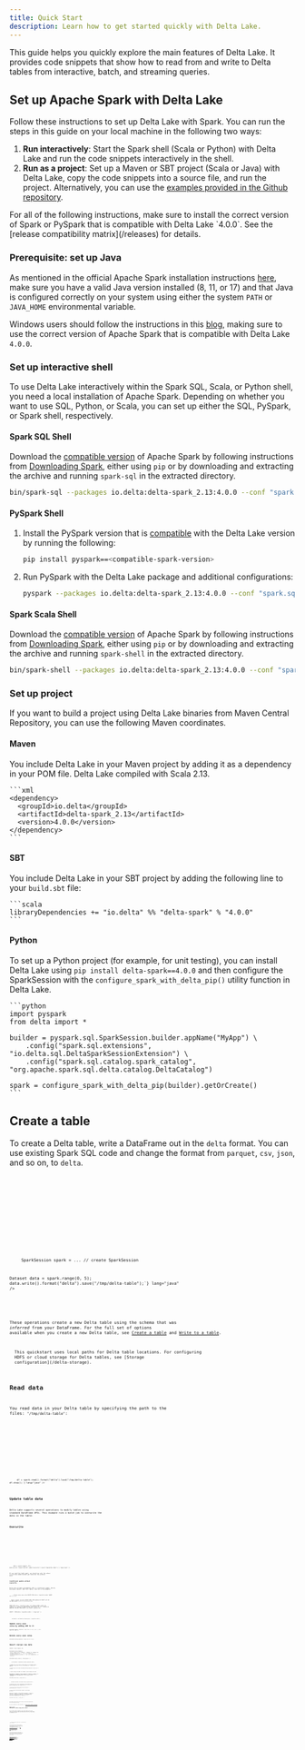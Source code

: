 ```yaml
---
title: Quick Start
description: Learn how to get started quickly with Delta Lake.
---
```



This guide helps you quickly explore the main features of Delta Lake. It provides code snippets that show how to read from and write to Delta tables from interactive, batch, and streaming queries.

## Set up Apache Spark with Delta Lake

Follow these instructions to set up Delta Lake with Spark. You can run the steps in this guide on your local machine in the following two ways:

1. **Run interactively**: Start the Spark shell (Scala or Python) with Delta Lake and run the code snippets interactively in the shell.
2. **Run as a project**: Set up a Maven or SBT project (Scala or Java) with Delta Lake, copy the code snippets into a source file, and run the project. Alternatively, you can use the [examples provided in the Github repository](https://github.com/delta-io/delta/tree/master/examples).

<Aside
  type="caution"
  title="Important!"
>
  For all of the following instructions, make sure to install the correct
  version of Spark or PySpark that is compatible with Delta Lake `4.0.0`. See the
  [release compatibility matrix](/releases) for details.
</Aside>

### Prerequisite: set up Java

As mentioned in the official Apache Spark installation instructions [here](https://spark.apache.org/docs/latest/index.html#downloading), make sure you have a valid Java version installed (8, 11, or 17) and that Java is configured correctly on your system using either the system `PATH` or `JAVA_HOME` environmental variable.

Windows users should follow the instructions in this [blog](https://phoenixnap.com/kb/install-spark-on-windows-10), making sure to use the correct version of Apache Spark that is compatible with Delta Lake `4.0.0`.

### Set up interactive shell

To use Delta Lake interactively within the Spark SQL, Scala, or Python shell, you need a local installation of Apache Spark. Depending on whether you want to use SQL, Python, or Scala, you can set up either the SQL, PySpark, or Spark shell, respectively.

#### Spark SQL Shell

Download the [compatible version](/releases) of Apache Spark by following instructions from [Downloading Spark](https://spark.apache.org/downloads.html), either using `pip` or by downloading and extracting the archive and running `spark-sql` in the extracted directory.

```bash
bin/spark-sql --packages io.delta:delta-spark_2.13:4.0.0 --conf "spark.sql.extensions=io.delta.sql.DeltaSparkSessionExtension" --conf "spark.sql.catalog.spark_catalog=org.apache.spark.sql.delta.catalog.DeltaCatalog"
```

#### PySpark Shell

1. Install the PySpark version that is [compatible](/releases) with the Delta Lake version by running the following:

    ```bash
    pip install pyspark==<compatible-spark-version>
    ```
2. Run PySpark with the Delta Lake package and additional configurations:

    ```bash
    pyspark --packages io.delta:delta-spark_2.13:4.0.0 --conf "spark.sql.extensions=io.delta.sql.DeltaSparkSessionExtension" --conf "spark.sql.catalog.spark_catalog=org.apache.spark.sql.delta.catalog.DeltaCatalog"
    ```

#### Spark Scala Shell

Download the [compatible version](/releases/) of Apache Spark by following instructions from [Downloading Spark](https://spark.apache.org/downloads.html), either using `pip` or by downloading and extracting the archive and running `spark-shell` in the extracted directory.

```bash
bin/spark-shell --packages io.delta:delta-spark_2.13:4.0.0 --conf "spark.sql.extensions=io.delta.sql.DeltaSparkSessionExtension" --conf "spark.sql.catalog.spark_catalog=org.apache.spark.sql.delta.catalog.DeltaCatalog"
```

### Set up project

If you want to build a project using Delta Lake binaries from Maven Central Repository, you can use the following Maven coordinates.

#### Maven

You include Delta Lake in your Maven project by adding it as a dependency in your POM file. Delta Lake compiled with Scala 2.13.

<Tabs syncKey="code-examples">
  <TabItem label="XML" active>

    ```xml
    <dependency>
      <groupId>io.delta</groupId>
      <artifactId>delta-spark_2.13</artifactId>
      <version>4.0.0</version>
    </dependency>
    ```
  
  </TabItem>
</Tabs>

#### SBT

You include Delta Lake in your SBT project by adding the following line to your `build.sbt` file:

<Tabs syncKey="code-examples">
  <TabItem label="Scala" active>

    ```scala
    libraryDependencies += "io.delta" %% "delta-spark" % "4.0.0"
    ```
  
  </TabItem>
</Tabs>

#### Python

To set up a Python project (for example, for unit testing), you can install Delta Lake using `pip install delta-spark==4.0.0` and then configure the SparkSession with the `configure_spark_with_delta_pip()` utility function in Delta Lake.

<Tabs syncKey="code-examples">
  <TabItem label="Python" active>

    ```python
    import pyspark
    from delta import *

    builder = pyspark.sql.SparkSession.builder.appName("MyApp") \
        .config("spark.sql.extensions", "io.delta.sql.DeltaSparkSessionExtension") \
        .config("spark.sql.catalog.spark_catalog", "org.apache.spark.sql.delta.catalog.DeltaCatalog")

    spark = configure_spark_with_delta_pip(builder).getOrCreate()
    ```
  
  </TabItem>
</Tabs>

## Create a table

To create a Delta table, write a DataFrame out in the `delta` format. You can use existing Spark SQL code and change the format from `parquet`, `csv`, `json`, and so on, to `delta`.

<Tabs syncKey="code-examples">
  <TabItem label="SQL">
    <Code code={`CREATE TABLE delta.\`/tmp/delta-table\` USING DELTA AS SELECT col1 as id FROM VALUES 0,1,2,3,4;`} lang="sql" />
  </TabItem>

<TabItem label="Python">
  <Code
    code={`data = spark.range(0, 5)
data.write.format("delta").save("/tmp/delta-table")`}
    lang="python"
  />
</TabItem>

<TabItem label="Scala">
  <Code
    code={`val data = spark.range(0, 5)
data.write.format("delta").save("/tmp/delta-table")`}
    lang="scala"
  />
</TabItem>

  <TabItem label="Java">
    <Code code={`import org.apache.spark.sql.SparkSession;

SparkSession spark = ...   // create SparkSession

Dataset<Row> data = spark.range(0, 5);
data.write().format("delta").save("/tmp/delta-table");`} lang="java" />

  </TabItem>
</Tabs>

These operations create a new Delta table using the schema that was _inferred_ from your DataFrame. For the full set of options available when you create a new Delta table, see [Create a table](/delta-batch/#create-a-table) and [Write to a table](/delta-batch/#write-to-table).

<Aside type="note">
  This quickstart uses local paths for Delta table locations. For configuring
  HDFS or cloud storage for Delta tables, see [Storage
  configuration](/delta-storage).
</Aside>

## Read data

You read data in your Delta table by specifying the path to the files: `"/tmp/delta-table"`:

<Tabs syncKey="code-examples">
  <TabItem label="SQL">
    <Code code={`SELECT * FROM delta.\`/tmp/delta-table\`;`} lang="sql" />
  </TabItem>

<TabItem label="Python">
  <Code
    code={`df = spark.read.format("delta").load("/tmp/delta-table")
df.show()`}
    lang="python"
  />
</TabItem>

<TabItem label="Scala">
  <Code
    code={`val df = spark.read.format("delta").load("/tmp/delta-table")
df.show()`}
    lang="scala"
  />
</TabItem>

  <TabItem label="Java">
    <Code code={`Dataset<Row> df = spark.read().format("delta").load("/tmp/delta-table");
df.show();`} lang="java" />
  </TabItem>
</Tabs>

## Update table data

Delta Lake supports several operations to modify tables using standard DataFrame APIs. This example runs a batch job to overwrite the data in the table:

### Overwrite

<Tabs syncKey="code-examples">
  <TabItem label="SQL">
    <Code code={`INSERT OVERWRITE delta.\`/tmp/delta-table\` SELECT col1 as id FROM VALUES 5,6,7,8,9;`} lang="sql" />
  </TabItem>

<TabItem label="Python">
  <Code
    code={`data = spark.range(5, 10)
data.write.format("delta").mode("overwrite").save("/tmp/delta-table")`}
    lang="python"
  />
</TabItem>

<TabItem label="Scala">
  <Code
    code={`val data = spark.range(5, 10)
data.write.format("delta").mode("overwrite").save("/tmp/delta-table")
df.show()`}
    lang="scala"
  />
</TabItem>

  <TabItem label="Java">
    <Code code={`Dataset<Row> data = spark.range(5, 10);
data.write().format("delta").mode("overwrite").save("/tmp/delta-table");`} lang="java" />
  </TabItem>
</Tabs>

If you read this table again, you should see only the values `5-9` you have added because you overwrote the previous data.

### Conditional update without overwrite

Delta Lake provides programmatic APIs to conditional update, delete, and merge (upsert) data into tables. Here are a few examples.

<Tabs syncKey="code-examples">
  <TabItem label="SQL">
    <Code code={`-- Update every even value by adding 100 to it
UPDATE delta.\`/tmp/delta-table\` SET id = id + 100 WHERE id % 2 == 0;

-- Delete every even value
DELETE FROM delta.\`/tmp/delta-table\` WHERE id % 2 == 0;

-- Upsert (merge) new data
CREATE TEMP VIEW newData AS SELECT col1 AS id FROM VALUES 1,3,5,7,9,11,13,15,17,19;

MERGE INTO delta.\`/tmp/delta-table\` AS oldData
USING newData
ON oldData.id = newData.id
WHEN MATCHED
  THEN UPDATE SET id = newData.id
WHEN NOT MATCHED
  THEN INSERT (id) VALUES (newData.id);

SELECT * FROM delta.\`/tmp/delta-table\`;`} lang="sql" />

  </TabItem>

  <TabItem label="Python">
    <Code code={`from delta.tables import *
from pyspark.sql.functions import *

deltaTable = DeltaTable.forPath(spark, "/tmp/delta-table")

# Update every even value by adding 100 to it
deltaTable.update(
  condition = expr("id % 2 == 0"),
  set = { "id": expr("id + 100") })

# Delete every even value
deltaTable.delete(condition = expr("id % 2 == 0"))

# Upsert (merge) new data
newData = spark.range(0, 20)

deltaTable.alias("oldData") \
  .merge(
    newData.alias("newData"),
    "oldData.id = newData.id") \
  .whenMatchedUpdate(set = { "id": col("newData.id") }) \
  .whenNotMatchedInsert(values = { "id": col("newData.id") }) \
  .execute()

deltaTable.toDF().show()`} lang="python" />

  </TabItem>

  <TabItem label="Scala">
    <Code code={`import io.delta.tables._

val deltaTable = DeltaTable.forPath("/tmp/delta-table")

// Update every even value by adding 100 to it
deltaTable.update(
  condition = expr("id % 2 == 0"),
  set = Map("id" -> expr("id + 100")))

// Delete every even value
deltaTable.delete(condition = expr("id % 2 == 0"))

// Upsert (merge) new data
val newData = spark.range(0, 20).toDF

deltaTable.as("oldData")
  .merge(
    newData.as("newData"),
    "oldData.id = newData.id")
  .whenMatched
  .update(Map("id" -> col("newData.id")))
  .whenNotMatched
  .insert(Map("id" -> col("newData.id")))
  .execute()

deltaTable.toDF.show()`} lang="scala" />

  </TabItem>

  <TabItem label="Java">
    <Code code={`import io.delta.tables.*;

DeltaTable deltaTable = DeltaTable.forPath("/tmp/delta-table");

// Update every even value by adding 100 to it
deltaTable.update(
  functions.expr("id % 2 == 0"),
  new HashMap<String, Column>() {{
    put("id", functions.expr("id + 100"));
  }}
);

// Delete every even value
deltaTable.delete(condition = functions.expr("id % 2 == 0"));

// Upsert (merge) new data
Dataset<Row> newData = spark.range(0, 20).toDF();

deltaTable.as("oldData")
  .merge(
    newData.as("newData"),
    "oldData.id = newData.id")
  .whenMatched()
  .update(
    new HashMap<String, Column>() {{
      put("id", functions.col("newData.id"));
    }})
  .whenNotMatched()
  .insertExpr(
    new HashMap<String, Column>() {{
      put("id", functions.col("newData.id"));
    }})
  .execute();

deltaTable.toDF().show();`} lang="java" />

  </TabItem>
</Tabs>

You should see that some of the existing rows have been updated and new rows have been inserted.

For more information on these operations, see [Table deletes, updates, and merges](/delta-update).

## Read older versions of data using time travel

You can query previous snapshots of your Delta table by using time travel. If you want to access the data that you overwrote, you can query a snapshot of the table before you overwrote the first set of data using the `versionAsOf` option.

<Tabs syncKey="code-examples">
  <TabItem label="SQL">
    <Code code={`SELECT * FROM delta.\`/tmp/delta-table\` VERSION AS OF 0;`} lang="sql" />
  </TabItem>

<TabItem label="Python">
  <Code
    code={`df = spark.read.format("delta").option("versionAsOf", 0).load("/tmp/delta-table")
df.show()`}
    lang="python"
  />
</TabItem>

<TabItem label="Scala">
  <Code
    code={`val df = spark.read.format("delta").option("versionAsOf", 0).load("/tmp/delta-table")
df.show()`}
    lang="scala"
  />
</TabItem>

  <TabItem label="Java">
    <Code code={`Dataset<Row> df = spark.read().format("delta").option("versionAsOf", 0).load("/tmp/delta-table");
df.show();`} lang="java" />
  </TabItem>
</Tabs>

You should see the first set of data, from before you overwrote it. Time travel takes advantage of the power of the Delta Lake transaction log to access data that is no longer in the table. Removing the version `0` option (or specifying version `1`) would let you see the newer data again. For more information, see [Query an older snapshot of a table (time travel)](/delta-batch#query-an-older-snapshot-of-a-table-time-travel).

## Write a stream of data to a table

You can also write to a Delta table using Structured Streaming. The Delta Lake transaction log guarantees exactly-once processing, even when there are other streams or batch queries running concurrently against the table. By default, streams run in append mode, which adds new records to the table:

<Tabs syncKey="code-examples">
  <TabItem label="Python">
    <Code code={`streamingDf = spark.readStream.format("rate").load()
stream = streamingDf.selectExpr("value as id").writeStream.format("delta").option("checkpointLocation", "/tmp/checkpoint").start("/tmp/delta-table")`} lang="python" />
  </TabItem>

<TabItem label="Scala">
  <Code
    code={`val streamingDf = spark.readStream.format("rate").load()
val stream = streamingDf.select($"value" as "id").writeStream.format("delta").option("checkpointLocation", "/tmp/checkpoint").start("/tmp/delta-table")`}
    lang="scala"
  />
</TabItem>

  <TabItem label="Java">
    <Code code={`import org.apache.spark.sql.streaming.StreamingQuery;

Dataset<Row> streamingDf = spark.readStream().format("rate").load();
StreamingQuery stream = streamingDf.selectExpr("value as id").writeStream().format("delta").option("checkpointLocation", "/tmp/checkpoint").start("/tmp/delta-table");`} lang="java" />

  </TabItem>
</Tabs>

While the stream is running, you can read the table using the earlier commands.

<Aside type="note">
  If you're running this in a shell, you may see the streaming task progress,
  which make it hard to type commands in that shell. It may be useful to start
  another shell in a new terminal for querying the table.
</Aside>

You can stop the stream by running `stream.stop()` in the same terminal that started the stream.

For more information about Delta Lake integration with Structured Streaming, see [Table streaming reads and writes](/delta-streaming). See also the [Structured Streaming Programming Guide](https://spark.apache.org/docs/latest/structured-streaming-programming-guide.html) on the Apache Spark website.

## Read a stream of changes from a table

While the stream is writing to the Delta table, you can also read from that table as streaming source. For example, you can start another streaming query that prints all the changes made to the Delta table. You can specify which version Structured Streaming should start from by providing the `startingVersion` or `startingTimestamp` option to get changes from that point onwards. See [Structured Streaming](/delta-streaming/#specify-initial-position) for details.

<Tabs syncKey="code-examples">
  <TabItem label="Python">
    <Code code={`stream2 = spark.readStream.format("delta").load("/tmp/delta-table").writeStream.format("console").start()`} lang="python" />
  </TabItem>

<TabItem label="Scala">
  <Code
    code={`val stream2 = spark.readStream.format("delta").load("/tmp/delta-table").writeStream.format("console").start()`}
    lang="scala"
  />
</TabItem>

  <TabItem label="Java">
    <Code code={`StreamingQuery stream2 = spark.readStream().format("delta").load("/tmp/delta-table").writeStream().format("console").start();`} lang="java" />
  </TabItem>
</Tabs>

